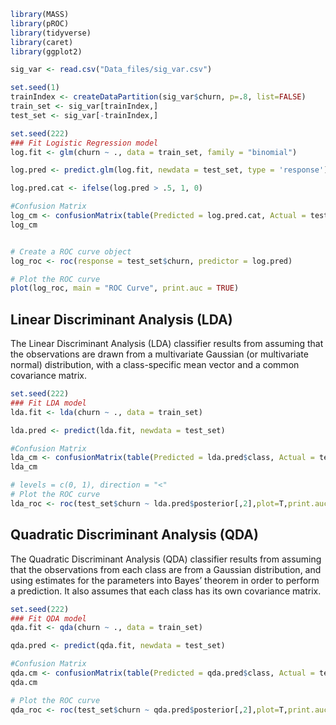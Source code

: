 ```r
library(MASS)
library(pROC)
library(tidyverse)
library(caret)
library(ggplot2)

sig_var <- read.csv("Data_files/sig_var.csv")
```

```r
set.seed(1)
trainIndex <- createDataPartition(sig_var$churn, p=.8, list=FALSE)
train_set <- sig_var[trainIndex,]
test_set <- sig_var[-trainIndex,]
```


```r
set.seed(222)
### Fit Logistic Regression model
log.fit <- glm(churn ~ ., data = train_set, family = "binomial")

log.pred <- predict.glm(log.fit, newdata = test_set, type = 'response')

log.pred.cat <- ifelse(log.pred > .5, 1, 0)

#Confusion Matrix
log_cm <- confusionMatrix(table(Predicted = log.pred.cat, Actual = test_set$churn), positive="1")
log_cm


# Create a ROC curve object
log_roc <- roc(response = test_set$churn, predictor = log.pred)

# Plot the ROC curve
plot(log_roc, main = "ROC Curve", print.auc = TRUE)
```

## Linear Discriminant Analysis (LDA)

The Linear Discriminant Analysis (LDA) classifier results from assuming that the observations are drawn from a multivariate Gaussian (or multivariate normal) distribution, with a class-specific mean vector and a common covariance matrix.

```r
set.seed(222)
### Fit LDA model
lda.fit <- lda(churn ~ ., data = train_set)

lda.pred <- predict(lda.fit, newdata = test_set)

#Confusion Matrix
lda_cm <- confusionMatrix(table(Predicted = lda.pred$class, Actual = test_set$churn), positive="1")
lda_cm

# levels = c(0, 1), direction = "<"
# Plot the ROC curve
lda_roc <- roc(test_set$churn ~ lda.pred$posterior[,2],plot=T,print.auc=T, levels = c(0, 1), direction = "<")
```

## Quadratic Discriminant Analysis (QDA)

The Quadratic Discriminant Analysis (QDA) classifier results from assuming that the observations from each class are from a Gaussian distribution, and using estimates for the parameters into Bayes' theorem in order to perform a prediction. It also assumes that each class has its own covariance matrix.

```r
set.seed(222)
### Fit QDA model
qda.fit <- qda(churn ~ ., data = train_set)

qda.pred <- predict(qda.fit, newdata = test_set)

#Confusion Matrix
qda.cm <- confusionMatrix(table(Predicted = qda.pred$class, Actual = test_set$churn), positive="1")
qda.cm

# Plot the ROC curve
qda_roc <- roc(test_set$churn ~ qda.pred$posterior[,2],plot=T,print.auc=T, levels = c(0, 1), direction = "<")
```